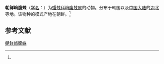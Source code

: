 {{Speciesbox
| name = 朝鲜峭腹蛛
| status = 
| status_system = 
| image = 
| genus = Tmarus
| species = koreanus
| authority = (Paik, 1973)<ref name='id14600'>{{cite web| url =http://www.bioinfo.cn/db05/BjdwSpecies.php?action=view&id=14600| title =朝鲜峭腹蛛| work =《中国动物物种编目数据库》| publisher =中国科学院微生物研究所| author =中国科学院动物研究所| accessdate =2009-04-28| deadurl =yes| archiveurl =https://web.archive.org/web/20160305054947/http://www.bioinfo.cn/db05/BjdwSpecies.php?action=view&id=14600| archivedate =2016-03-05}}</ref>
}}

'''朝鲜峭腹蛛'''（[[学名|学名]]：{{lang|la|''Tmarus koreanus''}}）为[[蟹蛛科|蟹蛛科]][[峭腹蛛属|峭腹蛛属]]的动物。分布于韩国以及[[中国大陆|中国大陆]]的[[湖北|湖北]]等地。该物种的模式产地在朝鲜。<ref name='id14600'/>

== 参考文献 ==
{{reflist}}

{{Wikispecies|Tmarus koreanus}}
{{Taxonbar|from=Q2239938}}

[[Category:峭腹蛛属|朝鲜峭腹蛛]]


{{蜘蛛小作品}}